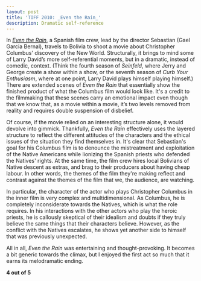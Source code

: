 ```yaml
---
layout: post
title: 'TIFF 2010: _Even the Rain_'
description: Dramatic self-reference
---
```


In [_Even the Rain_](https://www.imdb.com/title/tt1422032/), a Spanish film crew, lead by the director Sebastian (Gael Garcia Bernal), travels to Bolivia to shoot a movie about Christopher Columbus' discovery of the New World. Structurally, it brings to mind some of Larry David’s more self-referential moments, but in a dramatic, instead of comedic, context. (Think the fourth season of _Seinfeld_, where Jerry and George create a show within a show, or the seventh season of _Curb Your Enthusiasm_, where at one point, Larry David plays himself playing himself.) There are extended scenes of _Even the Rain_ that essentially show the finished product of what the Columbus film would look like. It's a credit to the filmmaking that these scenes carry an emotional impact even though that we know that, as a movie within a movie, it’s two levels removed from reality and requires double suspension of disbelief.  
  
Of course, if the movie relied on an interesting structure alone, it would devolve into gimmick. Thankfully, _Even the Rain_ effectively uses the layered structure to reflect the different attitudes of the characters and the ethical issues of the situation they find themselves in. It's clear that Sebastian's goal for his Columbus film is to denounce the mistreatment and exploitation of the Native Americans while lionizing the Spanish priests who defended the Natives' rights. At the same time, the film crew hires local Bolivians of Native descent as extras, and brag to their producers about having cheap labour. In other words, the themes of the film they're making reflect and contrast against the themes of the film that we, the audience, are watching.  
  
In particular, the character of the actor who plays Christopher Columbus in the inner film is very complex and multidimensional. As Columbus, he is completely inconsiderate towards the Natives, which is what the role requires. In his interactions with the other actors who play the heroic priests, he is callously skeptical of their idealism and doubts if they truly believe the same things that their characters believe. However, as the conflict with the Natives escalates, he shows yet another side to himself that was previously unexpected.  
  
All in all, _Even the Rain_ was entertaining and thought-provoking. It becomes a bit generic towards the climax, but I enjoyed the first act so much that it earns its melodramatic ending.  
  
**4 out of 5**
